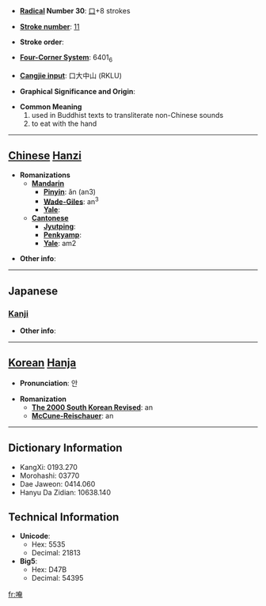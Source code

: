* '''[[Wiktionary:Chinese radical index| Radical]] Number 30''': [[Wiktionary:Chinese radical index 口|口]]+8 strokes

* '''[[Wiktionary:Chinese total strokes index|Stroke number]]''': [[Wiktionary:Chinese total strokes index 11|11]]

* '''Stroke order''': 

* '''[[Wiktionary:Chinese four corner index|Four-Corner System]]''': 6401<sub>6</sub>

* '''[[Wiktionary:Chinese Cangjie index|Cangjie input]]''': 口大中山 (RKLU)

* '''Graphical Significance and Origin''': 

* '''Common Meaning'''
*#used in Buddhist texts to transliterate non-Chinese sounds
*# to eat with the hand


----

== [[Chinese]] [[Hanzi]] ==

* '''Romanizations'''
** '''[[Mandarin]]'''
*** '''[[Pinyin]]''': ǎn (an3)
*** '''[[Wade-Giles]]''': an<sup>3</sup>
*** '''[[Yale]]''': 
** '''[[Cantonese]]'''
*** '''[[Jyutping]]''':
*** '''[[Penkyamp]]''': 
*** '''[[Yale]]''': am2

* '''Other info''': 

----

==Japanese==
===[[Kanji]]===
{{kanji|on readings=[[あん]] (an), [[おん]] (on)
|kun readings=[[ふくむ]] (fukumu)
}}

* '''Other info''':  

----

== [[Korean]] [[Hanja]] ==

* '''Pronunciation''': 안

* '''Romanization'''
** '''[[The 2000 South Korean Revised Romanization|The 2000 South Korean Revised]]''': an
** '''[[McCune-Reischauer]]''': an

----

== Dictionary Information ==

* KangXi: 0193.270
* Morohashi: 03770
* Dae Jaweon: 0414.060
* Hanyu Da Zidian: 10638.140

== Technical Information ==

* '''Unicode''':
** Hex: 5535
** Decimal: 21813
* '''Big5''':
** Hex: D47B
** Decimal: 54395

[[fr:唵]]
